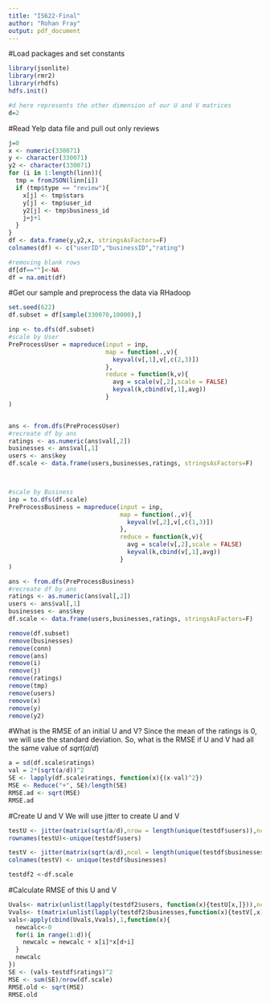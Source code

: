 ```yaml
---
title: "IS622-Final"
author: "Rohan Fray"
output: pdf_document
---
```


#Load packages and set constants
```r
library(jsonlite)
library(rmr2)
library(rhdfs)
hdfs.init()

#d here represents the other dimension of our U and V matrices
d=2
```


#Read Yelp data file and pull out only reviews
```r
j=0
x <- numeric(330071)
y <- character(330071)
y2 <- character(330071)
for (i in 1:length(linn)){
  tmp = fromJSON(linn[i])
  if (tmp$type == "review"){
    x[j] <- tmp$stars
    y[j] <- tmp$user_id
    y2[j] <- tmp$business_id
    j=j+1
  }
}
df <- data.frame(y,y2,x, stringsAsFactors=F)
colnames(df) <- c("userID","businessID","rating")

#removing blank rows
df[df==""]<-NA
df = na.omit(df)
```

#Get our sample and preprocess the data via RHadoop
```r
set.seed(622)
df.subset = df[sample(330070,10000),]

inp <- to.dfs(df.subset)
#scale by User
PreProcessUser = mapreduce(input = inp,
                           map = function(.,v){
                             keyval(v[,1],v[,c(2,3)])
                           },
                           reduce = function(k,v){
                             avg = scale(v[,2],scale = FALSE)
                             keyval(k,cbind(v[,1],avg))
                           }
)


ans <- from.dfs(PreProcessUser)
#recreate df by ans
ratings <- as.numeric(ans$val[,2])
businesses <- ans$val[,1]
users <- ans$key
df.scale <- data.frame(users,businesses,ratings, stringsAsFactors=F)



#scale by Business
inp = to.dfs(df.scale)
PreProcessBusiness = mapreduce(input = inp,
                               map = function(.,v){
                                 keyval(v[,2],v[,c(1,3)])
                               },
                               reduce = function(k,v){
                                 avg = scale(v[,2],scale = FALSE)
                                 keyval(k,cbind(v[,1],avg))
                               }
)

ans <- from.dfs(PreProcessBusiness)
#recreate df by ans
ratings <- as.numeric(ans$val[,2])
users <- ans$val[,1]
businesses <- ans$key
df.scale <- data.frame(users,businesses,ratings, stringsAsFactors=F)
```

```r
remove(df.subset)
remove(businesses)
remove(conn)
remove(ans)
remove(i)
remove(j)
remove(ratings)
remove(tmp)
remove(users)
remove(x)
remove(y)
remove(y2)
```

#What is the RMSE of an initial U and V?
Since the mean of the ratings is 0, we will use the standard deviation.
So, what is the RMSE if U and V had all the same value of $sqrt(a/d)$
```r
a = sd(df.scale$ratings)
val = 2*(sqrt(a/d))^2
SE <- lapply(df.scale$ratings, function(x){(x-val)^2})
MSE <- Reduce("+", SE)/length(SE)
RMSE.ad <- sqrt(MSE)
RMSE.ad
```

#Create U and V
We will use jitter to create U and V
```r
testU <- jitter(matrix(sqrt(a/d),nrow = length(unique(testdf$users)),ncol = d))
rownames(testU)<-unique(testdf$users)

testV <- jitter(matrix(sqrt(a/d),ncol = length(unique(testdf$businesses)),nrow = d))
colnames(testV) <- unique(testdf$businesses)

testdf2 <-df.scale
```

#Calculate RMSE of this U and V
```r
Uvals<- matrix(unlist(lapply(testdf2$users, function(x){testU[x,]})),ncol=d,byrow = T)
Vvals<- t(matrix(unlist(lapply(testdf2$businesses,function(x){testV[,x]})),nrow=d,byrow=F))
vals<-apply(cbind(Uvals,Vvals),1,function(x){
  newcalc<-0
  for(i in range(1:d)){
    newcalc = newcalc + x[i]*x[d+i]
  }
  newcalc
})
SE <- (vals-testdf$ratings)^2
MSE <- sum(SE)/nrow(df.scale)
RMSE.old <- sqrt(MSE)
RMSE.old
```